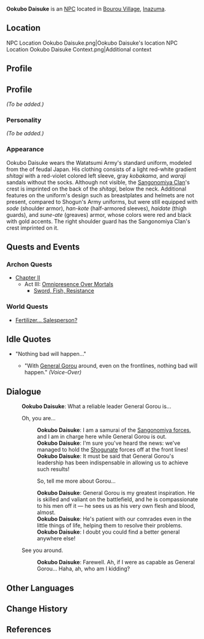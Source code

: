 {{Meta
<!-- REMOVE THIS TEMPLATE AFTER ADDING MISSING INFO -->
|missing_NPC_profile  = yes
}}
{{Character Infobox
|type             = NPC
|image            = NPC Ookubo Daisuke.png
|region           = Inazuma
|affiliation      = Watatsumi Army
|title            = Sangonomiya Samurai
|voiceEN          = [[imdb:nm10920121|Ry McKeand]]<ref>Twitter: [https://twitter.com/rymckeand/status/1433224617666261001 EN VA Self Announcement]</ref>
}}
'''Ookubo Daisuke''' is an [[NPC]] located in [[Bourou Village]], [[Inazuma]].

==Location==
<gallery hideaddbutton="true" captionalign="center">
NPC Location Ookubo Daisuke.png|Ookubo Daisuke's location
NPC Location Ookubo Daisuke Context.png|Additional context
</gallery>

==Profile==

==Profile==
<!-- detailed story/lore information goes here -->
''(To be added.)''

===Personality===
''(To be added.)''

===Appearance===
Ookubo Daisuke wears the Watatsumi Army's standard uniform, modeled from the {{Lang|''ashigaru''|ja=足軽}} of feudal Japan. His clothing consists of a light red-white gradient ''shitagi'' with a red-violet colored left sleeve, gray ''kobakama'', and ''waraji'' sandals without the socks. Although not visible, the [[Sangonomiya Clan]]'s crest is imprinted on the back of the ''shitagi'', below the neck. Additional features on the uniform's design such as breastplates and helmets are not present, compared to Shogun's Army uniforms, but were still equipped with ''sode'' (shoulder armor), ''han-kote'' (half-armored sleeves), ''haidate'' (thigh guards), and ''sune-ate'' (greaves) armor, whose colors were red and black with gold accents. The right shoulder guard has the Sangonomiya Clan's crest imprinted on it.

==Quests and Events==
===Archon Quests===
* [[Chapter II]]
** Act III: [[Omnipresence Over Mortals]]
*** [[Sword, Fish, Resistance]]

===World Quests===
*[[Fertilizer... Salesperson?]]

==Idle Quotes==
* "Nothing bad will happen..."
** {{A|VO Ookubo Daisuke 01.ogg}} "With [[General Gorou]] around, even on the frontlines, nothing bad will happen." ''(Voice-Over)''

==Dialogue==
{{Dialogue start}}
:'''Ookubo Daisuke''': What a reliable leader General Gorou is...
:{{DIcon}} Oh, you are...
::'''Ookubo Daisuke''': I am a samurai of the [[Watatsumi Army|Sangonomiya forces]], and I am in charge here while General Gorou is out.
::'''Ookubo Daisuke''': I'm sure you've heard the news: we've managed to hold the [[Shogunate]] forces off at the front lines!
::'''Ookubo Daisuke''': It must be said that General Gorou's leadership has been indispensable in allowing us to achieve such results!
::{{DIcon}} So, tell me more about Gorou...
::'''Ookubo Daisuke''': General Gorou is my greatest inspiration. He is skilled and valiant on the battlefield, and he is compassionate to his men off it &mdash; he sees us as his very own flesh and blood, almost.
::'''Ookubo Daisuke''': He's patient with our comrades even in the little things of life, helping them to resolve their problems.
::'''Ookubo Daisuke''': I doubt you could find a better general anywhere else!
:{{DIcon}} See you around.
::'''Ookubo Daisuke''': Farewell. Ah, if I were as capable as General Gorou... Haha, ah, who am I kidding?
{{Dialogue end}}

==Other Languages==
{{Other Languages|default_hidden = 1
|en      = Ookubo Daisuke
|zhs     = 大久保大介
|zhs_rm  = Dàjiǔbǎo Dàjiè
|zht     = 大久保大介
|zht_rm  = Dàjiǔbǎo Dàjiè
|ja      = 大久保大介
|ja_rm   = Ookubo Daisuke
|ko      = 오오쿠보 다이스케
|ko_rm   = Ookubo Daiseuke
|es      = Ookubo Daisuke
|fr      = Ookubo Daisuke
|ru      = Окубо Дайсукэ
|th      = Ookubo Daisuke
|vi      = Ookubo Daisuke
|de      = Ookubo Daisuke
|id      = Ookubo Daisuke
|pt      = Ookubo Daisuke
}}

==Change History==
{{Change History|2.1}}

==References==
{{Reflist}}